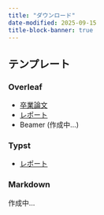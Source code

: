 ```yaml
---
title: "ダウンロード"
date-modified: 2025-09-15
title-block-banner: true
---
```


## テンプレート

### Overleaf

- [卒業論文](https://www.overleaf.com/read/rjbfjjdzdjmk#45052e)
- [レポート](https://www.overleaf.com/read/vxgywpbmcyxt#d3686a)
- Beamer (作成中...)

### Typst

- [レポート](https://typst.app/project/reJEYu0Bn5juantzDS928Y)

### Markdown

作成中...